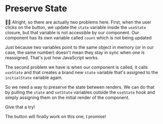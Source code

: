 # Preserve State

<EpicVideo url="https://www.epicreact.dev/tutorials/build-react-hooks/state-is-reset-to-initialstate-on-each-render" />

👨‍💼 Alright, so there are actually two problems here. First, when the user clicks
on the button, we update the `state` variable inside the `useState` closure, but
that variable is not accessible by our component. Our component has its own
variable called `count` which is not being updated

<callout-info>
	Just because two variables point to the same object in memory (or in our case,
	the same number) doesn't mean they stay in sync when one is reassigned. That's
	just how JavaScript works.
</callout-info>

The second problem we have is when our component is called, it calls `useState`
and that creates a brand new `state` variable that's assigned to the
`initialState` variable again.

So we need a way to preserve the state between renders. We can do that by
pulling the `state` and `setState` variables outside the `useState` hook and
simply assigning them on the initial render of the component.

Give that a try!

<callout-success>
	The button will finally work on this one, I promise!
</callout-success>
